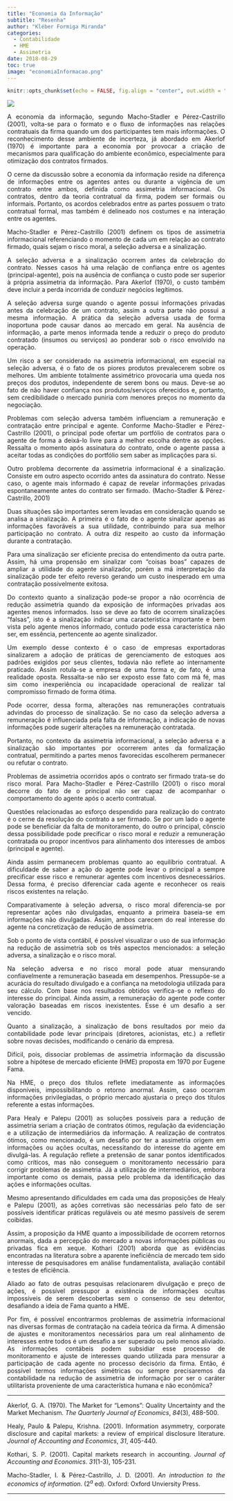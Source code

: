 ```yaml
---
title: "Economia da Informação"
subtitle: "Resenha"
author: "Kléber Formiga Miranda"
categories:
  - Contabilidade
  - HME
  - Assimetria
date: 2018-08-29
toc: true
image: "economiaInformacao.png"
---
```


```r
knitr::opts_chunk$set(echo = FALSE, fig.align = "center", out.width = "100%")
```

<style> body {text-align: justify} </style>

![](economiaInformacao.png)

A economia da informação, segundo Macho-Stadler e Pérez-Castrillo (2001), 
volta-se para o formato e o fluxo de informações nas relações contratuais da 
firma quando um dos participantes tem mais informações. O reconhecimento desse 
ambiente de incerteza, já abordado em Akerlof (1970) é importante para a 
economia por provocar a criação de mecanismos para qualificação do ambiente 
econômico, especialmente para otimização dos contratos firmados.

O cerne da discussão sobre a economia da informação reside na diferença de 
informações entre os agentes antes ou durante a vigência de um contrato entre 
ambos, definida como assimetria informacional. Os contratos, dentro da teoria 
contratual da firma, podem ser formais ou informais. Portanto, os acordos 
celebrados entre as partes possuem o trato contratual formal, mas também é 
delineado nos costumes e na interação entre os agentes.

Macho-Stadler e Pérez-Castrillo (2001) definem os tipos de assimetria 
informacional referenciando o momento de cada um em relação ao contrato firmado, 
quais sejam o risco moral, a seleção adversa e a sinalização.

A seleção adversa e a sinalização ocorrem antes da celebração do contrato. 
Nesses casos há uma relação de confiança entre os agentes (principal-agente), 
pois na ausência de confiança o custo pode ser superior à própria assimetria da 
informação. Para Akerlof (1970), o custo também deve incluir a perda incorrida 
de conduzir negócios legítimos.

A seleção adversa surge quando o agente possui informações privadas antes da 
celebração de um contrato, assim a outra parte não possui a mesma informação. A 
prática da seleção adversa usada de forma inoportuna pode causar danos ao 
mercado em geral. Na ausência de informação, a parte menos informada tende a 
reduzir o preço do produto contratado (insumos ou serviços) ao ponderar sob o 
risco envolvido na operação.

Um risco a ser considerado na assimetria informacional, em especial na seleção 
adversa, é o fato de os piores produtos prevalecerem sobre os melhores. Um 
ambiente totalmente assimétrico provocaria uma queda nos preços dos produtos, 
independente de serem bons ou maus. Deve-se ao fato de não haver confiança nos
produtos/serviços oferecidos e, portanto, sem credibilidade o mercado puniria 
com menores preços no momento da negociação.

Problemas com seleção adversa também influenciam a remuneração e contratação 
entre principal e agente. Conforme Macho-Stadler e Pérez-Castrillo (2001), o 
principal pode ofertar um portfólio de contratos para o agente de forma a 
deixá-lo livre para a melhor escolha dentre as opções. Ressalta o momento após 
assinatura do contrato, onde o agente passa a aceitar todas as condições do 
portfólio sem saber as implicações para si.

Outro problema decorrente da assimetria informacional é a sinalização. Consiste 
em outro aspecto ocorrido antes da assinatura do contrato. Nesse caso, o agente 
mais informado é capaz de revelar informações privadas espontaneamente antes do 
contrato ser firmado. (Macho-Stadler & Pérez-Castrillo, 2001)

Duas situações são importantes serem levadas em consideração quando se analisa a 
sinalização. A primeira é o fato de o agente sinalizar apenas as informações 
favoráveis a sua utilidade, contribuindo para sua melhor participação no 
contrato. A outra diz respeito ao custo da informação durante a contratação.

Para uma sinalização ser eficiente precisa do entendimento da outra parte. 
Assim, há uma propensão em sinalizar com “coisas boas” capazes de ampliar a 
utilidade do agente sinalizador, porém a má interpretação da sinalização pode 
ter efeito reverso gerando um custo inesperado em uma contratação possivelmente 
exitosa.

Do contexto quanto a sinalização pode-se propor a não ocorrência de redução 
assimetria quando da exposição de informações privadas aos agentes menos 
informados. Isso se deve ao fato de ocorrem sinalizações “falsas”, isto é a 
sinalização indicar uma característica importante e bem vista pelo agente menos 
informado, contudo pode essa característica não ser, em essência, pertencente 
ao agente sinalizador.

Um exemplo desse contexto é o caso de empresas exportadoras sinalizarem a adoção 
de práticas de gerenciamento de estoques aos padrões exigidos por seus clientes, 
todavia não reflete ao internamente praticado. Assim rotula-se a empresa de uma 
forma e, de fato, é uma realidade oposta. Ressalta-se não ser exposto esse fato 
com má fé, mas sim como inexperiência ou incapacidade operacional de realizar 
tal compromisso firmado de forma ótima.

Pode ocorrer, dessa forma, alterações nas remunerações contratuais advindas do 
processo de sinalização. Se no caso da seleção adversa a remuneração é 
influenciada pela falta de informação, a indicação de novas informações pode 
sugerir alterações na remuneração contratada.

Portanto, no contexto da assimetria informacional, a seleção adversa e a 
sinalização são importantes por ocorrerem antes da formalização contratual, 
permitindo a partes menos favorecidas escolherem permanecer ou refutar o 
contrato.

Problemas de assimetria ocorridos após o contrato ser firmado trata-se do risco 
moral. Para Macho-Stadler e Pérez-Castrillo (2001) o risco moral decorre do fato 
de o principal não ser capaz de acompanhar o comportamento do agente após o 
acerto contratual.

Questões relacionadas ao esforço despendido para realização do contrato é o 
cerne da resolução do contrato a ser firmado. Se por um lado o agente pode se 
beneficiar da falta de monitoramento, do outro o principal, cônscio dessa 
possibilidade pode precificar o risco moral e reduzir a remuneração contratada 
ou propor incentivos para alinhamento dos interesses de ambos (principal e 
agente).

Ainda assim permanecem problemas quanto ao equilíbrio contratual. A dificuldade 
de saber a ação do agente pode levar o principal a sempre precificar esse risco 
e remunerar agentes com incentivos desnecessários. Dessa forma, é preciso 
diferenciar cada agente e reconhecer os reais riscos existentes na relação.

Comparativamente à seleção adversa, o risco moral diferencia-se por representar 
ações não divulgadas, enquanto a primeira baseia-se em informações não 
divulgadas. Assim, ambos carecem do real interesse do agente na concretização de 
redução de assimetria.

Sob o ponto de vista contábil, é possível visualizar o uso de sua informação na 
redução de assimetria sob os três aspectos mencionados: a seleção adversa, a 
sinalização e o risco moral.

Na seleção adversa e no risco moral pode atuar mensurando confiavelmente a 
remuneração baseada em desempenhos. Pressupõe-se a acurácia do resultado 
divulgado e a confiança na metodologia utilizada para seu cálculo. Com base nos 
resultados obtidos verifica-se o reflexo do interesse do principal. Ainda assim, 
a remuneração do agente pode conter valoração baseadas em riscos inexistentes. 
Esse é um desafio a ser vencido. 

Quanto a sinalização, a sinalização de bons resultados por meio da contabilidade 
pode levar principais (diretores, acionistas, etc.) a refletir sobre novas 
decisões, modificando o cenário da empresa.

Difícil, pois, dissociar problemas de assimetria informação da discussão sobre a 
hipótese de mercado eficiente (HME) proposta em 1970 por Eugene Fama.

Na HME, o preço dos títulos reflete imediatamente as informações disponíveis,
impossibilitando o retorno anormal. Assim, caso ocorram informações 
privilegiadas, o próprio mercado ajustaria o preço dos títulos referente a estas
informações.

Para Healy e Palepu (2001) as soluções possíveis para a redução de assimetria 
seriam a criação de contratos ótimos, regulação da evidenciação e a utilização 
de intermediários da informação. A realização de contratos ótimos, como 
mencionado, é um desafio por ter a assimetria origem em informações ou ações 
ocultas, necessitando do interesse do agente em divulgá-las. A regulação reflete 
a pretensão de sanar pontos identificados como críticos, mas não conseguem o 
monitoramento necessário para corrigir problemas de assimetria. Já a utilização 
de intermediários, embora importante como os demais, passa pelo problema da 
identificação das ações e informações ocultas.

Mesmo apresentando dificuldades em cada uma das proposições de Healy e Palepu 
(2001), as ações corretivas são necessárias pelo fato de ser possíveis 
identificar práticas reguláveis ou até mesmo passíveis de serem coibidas.

Assim, a proposição da HME quanto a impossibilidade de ocorrem retornos anormais, 
dada a percepção do mercado a novas informações públicas ou privadas fica em 
xeque. Kothari (2001) aborda que as evidências encontradas na literatura sobre a 
aparente ineficiência de mercado tem sido interesse de pesquisadores em análise
fundamentalista, avaliação contábil e testes de eficiência.

Aliado ao fato de outras pesquisas relacionarem divulgação e preço de ações, é 
possível pressupor a existência de informações ocultas impossíveis de serem 
descobertas sem o consenso de seu detentor, desafiando a ideia de Fama quanto a 
HME.

Por fim, é possível encontrarmos problemas de assimetria informacional nas 
diversas formas de contratação na cadeia teórica da firma. A dimensão de ajustes 
e monitoramentos necessários para um real alinhamento de interesses entre todos 
é um desafio a ser superado ou pelo menos aliviado. As informações contábeis 
podem subsidiar esse processo de monitoramento e ajuste de interesses quando 
utilizada para mensurar a participação de cada agente no processo decisório da 
firma. Então, é possível termos informações simétricas ou sempre precisaremos da
contabilidade na redução de assimetria de informação por ser o caráter 
utilitarista proveniente de uma característica humana e não econômica?


---

Akerlof, G. A. (1970). The Market for "Lemons": Quality Uncertainty and the
Market Mechanism. *The Quarterly Journal of Economics*, *84*(3), 488-500.

Healy, Paulo & Palepu, Krishna. (2001). Information asymmetry, corporate
disclosure and capital markets: a review of empirical disclosure literature.
*Journal of Accounting and Economics*, *31*, 405-440.

Kothari, S. P. (2001). Capital markets research in accounting.
*Journal of Accounting and Economics*. *31*(1-3), 105-231.

Macho-Stadler, I. & Pérez-Castrillo, J. D. (2001). *An introduction to the*
*economics of information*. (2$^{a}$ ed). Oxford: Oxford Unviersity Press.

---
